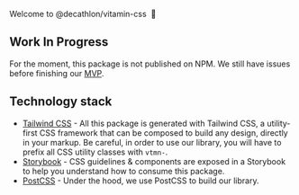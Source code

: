 
<Meta title="Overview / Introduction" />

<div class="vtmn-flex vtmn-bg-brand-digital-light-3 vtmn-rounded-lg vtmn-p-6 vtmn-mb-5">
  <p class="vtmn-text-xl vtmn-text-center vtmn-font-semibold vtmn-text-black">
    Welcome to <span class="vtmn-text-brand-digital vtmn-text-2xl">@decathlon/vitamin-css</span>
    <span role="img" aria-label="Tada!">
      &nbsp;🎉
    </span>
  </p>
</div>

## Work In Progress

For the moment, this package is not published on NPM. We still have issues before finishing our [MVP](https://github.com/Decathlon/vitamin-web/projects/1).

## Technology stack

- [Tailwind CSS](https://tailwindcss.com/) - All this package is generated with Tailwind CSS, a utility-first CSS framework that can be composed to build any design, directly in your markup. Be careful, in order to use our library, you will have to prefix all CSS utility classes with `vtmn-`.
- [Storybook](https://storybook.js.org/) - CSS guidelines & components are exposed in a Storybook to help you understand how to consume this package.
- [PostCSS](https://postcss.org/) - Under the hood, we use PostCSS to build our library.
